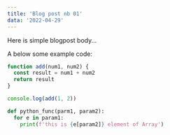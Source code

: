 ```yaml
---
title: 'Blog post nb 01'
data: '2022-04-29'
---
```


Here is simple blogpost body...  



A below some example code:  
```javascript lineNumbers
function add(num1, num2) {
  const result = num1 + num2
  return result
}

console.log(add(1, 2))
```

```python lineNumbers
def python_func(parm1, param2):
  for e in param1:
    print(f'this is {e[param2]} element of Array')
```
